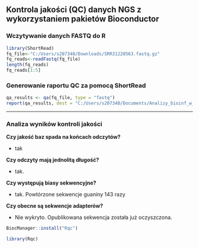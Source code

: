 ## Kontrola jakości (QC) danych NGS z wykorzystaniem pakietów Bioconductor

### Wczytywanie danych FASTQ do R

```{r}
library(ShortRead)
fq_file<-"C:/Users/s207340/Downloads/SRR31220563.fastq.gz"
fq_reads<-readFastq(fq_file)
length(fq_reads)
fq_reads[1:5]
```

### Generowanie raportu QC za pomocą ShortRead

```{r}
qa_results <- qa(fq_file, type = "fastq")
report(qa_results, dest = "C:/Users/s207340/Documents/Analizy_bioinf_w_genomice/raporty")

```

------------------------------------------------------------------------

### Analiza wyników kontroli jakości

**Czy jakość baz spada na końcach odczytów?**

-   tak

**Czy odczyty mają jednolitą długość?**

-   tak.

**Czy występują biasy sekwencyjne?**

-   tak. Powtórzone sekwencje guaniny 143 razy

**Czy obecne są sekwencje adapterów?**

-   Nie wykryto. Opublikowana sekwencja została już oczyszczona.


```{r}
BiocManager::install("Rqc")

library(Rqc)
```




